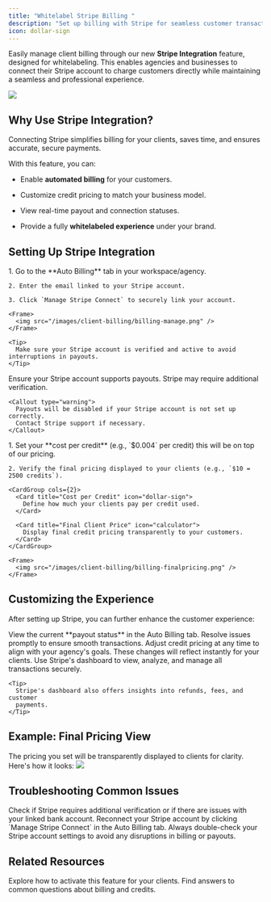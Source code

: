 ```yaml
---
title: "Whitelabel Stripe Billing "
description: "Set up billing with Stripe for seamless customer transactions in Orova Agents."
icon: dollar-sign
---
```


Easily manage client billing through our new **Stripe Integration** feature, designed for whitelabeling. This enables agencies and businesses to connect their Stripe account to charge customers directly while maintaining a seamless and professional experience.

<Frame>
  <img src="/images/client-billing/billing-ui.png" />
</Frame>

## Why Use Stripe Integration?

<Callout type="info">
  Connecting Stripe simplifies billing for your clients, saves time, and ensures
  accurate, secure payments.
</Callout>

With this feature, you can:

* Enable **automated billing** for your customers.

* Customize credit pricing to match your business model.

* View real-time payout and connection statuses.

* Provide a fully **whitelabeled experience** under your brand.

## Setting Up Stripe Integration

<Steps>
  <Step title="Connect Your Stripe Account">
    1. Go to the **Auto Billing** tab in your workspace/agency.

    2. Enter the email linked to your Stripe account.

    3. Click `Manage Stripe Connect` to securely link your account.

    <Frame>
      <img src="/images/client-billing/billing-manage.png" />
    </Frame>

    <Tip>
      Make sure your Stripe account is verified and active to avoid interruptions in payouts.
    </Tip>
  </Step>

  <Step title="Enable Payouts">
    Ensure your Stripe account supports payouts. Stripe may require additional
    verification.

    <Callout type="warning">
      Payouts will be disabled if your Stripe account is not set up correctly.
      Contact Stripe support if necessary.
    </Callout>
  </Step>

  <Step title="Define Pricing">
    1. Set your **cost per credit** (e.g., `$0.004` per credit) this will be on top of our pricing.

    2. Verify the final pricing displayed to your clients (e.g., `$10 = 2500 credits`).

    <CardGroup cols={2}>
      <Card title="Cost per Credit" icon="dollar-sign">
        Define how much your clients pay per credit used.
      </Card>

      <Card title="Final Client Price" icon="calculator">
        Display final credit pricing transparently to your customers.
      </Card>
    </CardGroup>

    <Frame>
      <img src="/images/client-billing/billing-finalpricing.png" />
    </Frame>
  </Step>
</Steps>

## Customizing the Experience

After setting up Stripe, you can further enhance the customer experience:

<AccordionGroup>
  <Accordion title="Payout Status">
    View the current **payout status** in the Auto Billing tab. Resolve issues
    promptly to ensure smooth transactions.
  </Accordion>

  <Accordion title="Client Credit Pricing">
    Adjust credit pricing at any time to align with your agency's goals. These
    changes will reflect instantly for your clients.
  </Accordion>

  <Accordion title="Monitoring Transactions">
    Use Stripe's dashboard to view, analyze, and manage all transactions
    securely.

    <Tip>
      Stripe's dashboard also offers insights into refunds, fees, and customer
      payments.
    </Tip>
  </Accordion>
</AccordionGroup>

## Example: Final Pricing View

<Tip>
  The pricing you set will be transparently displayed to clients for clarity.
  Here's how it looks:
</Tip>

<Frame>
  <img src="/images/final-pricing-display.png" />
</Frame>

## Troubleshooting Common Issues

<AccordionGroup>
  <Accordion title="Payout Delays">
    Check if Stripe requires additional verification or if there are issues with
    your linked bank account.
  </Accordion>

  <Accordion title="Connection Errors">
    Reconnect your Stripe account by clicking `Manage Stripe Connect` in the
    Auto Billing tab.
  </Accordion>
</AccordionGroup>

<Note>
  Always double-check your Stripe account settings to avoid any disruptions in
  billing or payouts.
</Note>

## Related Resources

<CardGroup cols={2}>
  <Card title="Activation for Clients" icon="rocket" href="/whitelabeling/clients/client-billing/billing-activation">
    Explore how to activate this feature for your clients.
  </Card>

  <Card title="Client Billing FAQs" icon="question" href="/whitelabeling/clients/client-billing/billing-faq">
    Find answers to common questions about billing and credits.
  </Card>
</CardGroup>